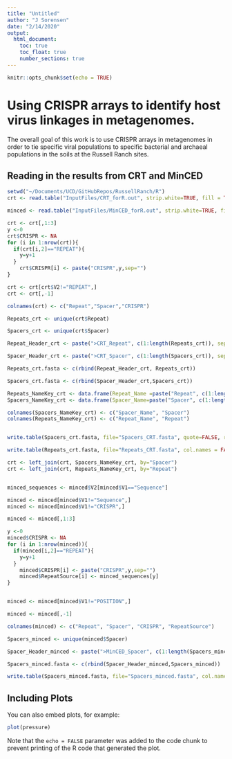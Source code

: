 ```yaml
---
title: "Untitled"
author: "J Sorensen"
date: "2/14/2020"
output: 
  html_document:
    toc: true
    toc_float: true
    number_sections: true
---
```


```r
knitr::opts_chunk$set(echo = TRUE)
```

# Using CRISPR arrays to identify host virus linkages in metagenomes.
The overall goal of this work is to use CRISPR arrays in metagenomes in order to tie specific viral populations to specific bacterial and archaeal populations in the soils at the Russell Ranch sites. 


## Reading in the results from CRT and MinCED
```r
setwd("~/Documents/UCD/GitHubRepos/RussellRanch/R")
crt <- read.table("InputFiles/CRT_forR.out", strip.white=TRUE, fill = TRUE, stringsAsFactors = FALSE)

minced <- read.table("InputFiles/MinCED_forR.out", strip.white=TRUE, fill = TRUE, stringsAsFactors = FALSE)

crt <- crt[,1:3]
y <-0
crt$CRISPR <- NA
for (i in 1:nrow(crt)){
  if(crt[i,2]=="REPEAT"){
    y=y+1
  }
    crt$CRISPR[i] <- paste("CRISPR",y,sep="")
}

crt <- crt[crt$V2!="REPEAT",]
crt <- crt[,-1]

colnames(crt) <- c("Repeat","Spacer","CRISPR")

Repeats_crt <- unique(crt$Repeat)

Spacers_crt <- unique(crt$Spacer)

Repeat_Header_crt <- paste(">CRT_Repeat", c(1:length(Repeats_crt)), sep="")

Spacer_Header_crt <- paste(">CRT_Spacer", c(1:length(Spacers_crt)), sep="")

Repeats_crt.fasta <- c(rbind(Repeat_Header_crt, Repeats_crt))

Spacers_crt.fasta <- c(rbind(Spacer_Header_crt,Spacers_crt))

Repeats_NameKey_crt <- data.frame(Repeat_Name =paste("Repeat", c(1:length(Repeats_crt)), sep=""), Repeat=Repeats_crt)
Spacers_NameKey_crt <- data.frame(Spacer_Name=paste("Spacer", c(1:length(Spacers_crt)), sep=""), Spacer=Spacers_crt)

colnames(Spacers_NameKey_crt) <- c("Spacer_Name", "Spacer")
colnames(Repeats_NameKey_crt) <- c("Repeat_Name", "Repeat")


write.table(Spacers_crt.fasta, file="Spacers_CRT.fasta", quote=FALSE, row.names=FALSE, col.names = FALSE)

write.table(Repeats_crt.fasta, file="Repeats_CRT.fasta", col.names = FALSE, row.names = FALSE, quote = FALSE)

crt <- left_join(crt, Spacers_NameKey_crt, by="Spacer")
crt <- left_join(crt, Repeats_NameKey_crt, by="Repeat")


minced_sequences <- minced$V2[minced$V1=="Sequence"]

minced <- minced[minced$V1!="Sequence",]
minced <- minced[minced$V1!="CRISPR",]

minced <- minced[,1:3]

y <-0
minced$CRISPR <- NA
for (i in 1:nrow(minced)){
  if(minced[i,2]=="REPEAT"){
    y=y+1
  }
    minced$CRISPR[i] <- paste("CRISPR",y,sep="")
    minced$RepeatSource[i] <- minced_sequences[y]
}


minced <- minced[minced$V1!="POSITION",]

minced <- minced[,-1]

colnames(minced) <- c("Repeat", "Spacer", "CRISPR", "RepeatSource")

Spacers_minced <- unique(minced$Spacer)

Spacer_Header_minced <- paste(">MinCED_Spacer", c(1:length(Spacers_minced)), sep="")

Spacers_minced.fasta <- c(rbind(Spacer_Header_minced,Spacers_minced))

write.table(Spacers_minced.fasta, file="Spacers_minced.fasta", col.names = FALSE, row.names = FALSE, quote = FALSE)


```

## Including Plots

You can also embed plots, for example:

```r
plot(pressure)
```

Note that the `echo = FALSE` parameter was added to the code chunk to prevent printing of the R code that generated the plot.
